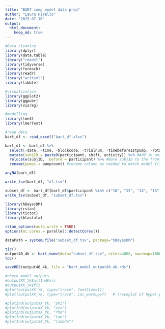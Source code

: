 ```yaml
---
title: "BART comp model data prep"
author: "Laura Hirello"
date: "2025-07-10"
output: 
  html_document: 
    keep_md: true
---
```


```r
#Data cleaning
library(dplyr) 
library(data.table)
library("readxl")
library(tidyverse)
library(foreach)
library(readr)
library("writexl")
library(tibble)

#visualization
library(ggplot2)
library(ggpubr)
library(visreg)

#modelling
library(lme4)
library(lmerTest)

#read data
bart_df <- read_excel("bart_df.xlsx")

bart_df <- bart_df %>%
  select(-date, -time, -blockcode, -trialnum, -timebefore1stpump, -rotation, -d_n, -totalearningsBART, -ballooncount,   -explosionpoint, -wantedpumps, -pumpresult) %>% #remove unneeded columns
  mutate(subjID = paste0(participant, shift, activity)) %>% #Add in unique subject x trial identifier
  relocate(subjID, .before = participant) %>% #move subjID to the front (personal preference)
  rename(pumps = pumpcount) #rename column as needed to match model files

anyNA(bart_df)

write_tsv(bart_df, "df.tsv")

subset_df <- bart_df[bart_df$participant %in% c("16", "15", "14", "13", "12"), ]
write_tsv(subset_df, "subset_df.tsv")

```



```r
library(hBayesDM)
library(rstan)
library(tictoc)
library(blastula)

rstan_options(auto_write = TRUE)
options(mc.cores = parallel::detectCores())

dataPath = system.file("subset_df.tsv", package="hBayesDM")

tic()
output40_4k <- bart_ewmv(data="subset_df.tsv", niter=4000, nwarmup=1000, nchain=4, ncore=4)
toc()

saveRDS(output40_4k, file = "bart_model_output40_4k.rds")

#check model outputs
#outputXX_Yk$allIndPars
#outputXX_Yk$fit
#plot(outputXX_Yk, type="trace", fontSize=11)
#plot(outputXX_Yk, type="trace", inc_warmup=T)   # traceplot of hyper parameters w/ warmup samples

#plotInd(outputXX_Yk, "phi")
#plotInd(outputXX_Yk, "eta")
#plotInd(outputXX_Yk, "rho")
#plotInd(outputXX_Yk, "tau")
#plotInd(outputXX_Yk, "lambda")



```

